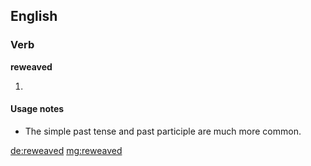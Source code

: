 ==English==

===Verb===
'''reweaved'''

# {{past of|reweave}}

====Usage notes====
* The simple past tense {{term|rewove}} and past participle {{term|rewoven}} are much more common.

[[de:reweaved]]
[[mg:reweaved]]